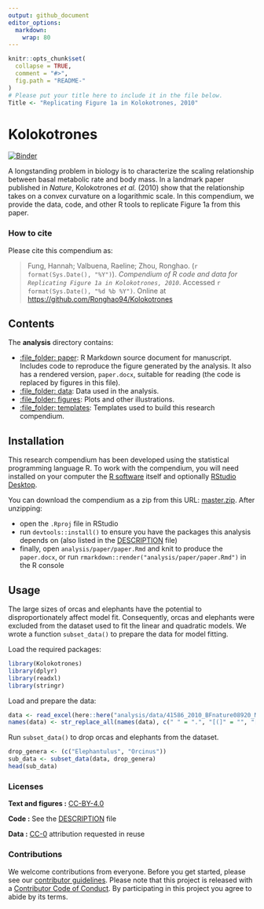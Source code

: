 ```yaml
---
output: github_document
editor_options: 
  markdown: 
    wrap: 80
---
```


<!-- README.md is generated from README.Rmd. Please edit that file -->

```r
knitr::opts_chunk$set(
  collapse = TRUE,
  comment = "#>",
  fig.path = "README-"
)
# Please put your title here to include it in the file below.
Title <- "Replicating Figure 1a in Kolokotrones, 2010" 
```

# Kolokotrones

[![Binder](https://mybinder.org/badge_logo.svg)](https://mybinder.org/v2/gh/Ronghao94/Kolokotrones/master?urlpath=rstudio)

A longstanding problem in biology is to characterize the scaling relationship
between basal metabolic rate and body mass. In a landmark paper published in
*Nature*, Kolokotrones *et al.* (2010) show that the relationship takes on a
convex curvature on a logarithmic scale. In this compendium, we provide the
data, code, and other R tools to replicate Figure 1a from this paper.

### How to cite

Please cite this compendium as:

> Fung, Hannah; Valbuena, Raeline; Zhou, Ronghao.
> (`r format(Sys.Date(), "%Y")`). *Compendium of R code and data for
> `Replicating Figure 1a in Kolokotrones, 2010`*. Accessed
> `r format(Sys.Date(), "%d %b %Y")`. Online at
> <https://github.com/Ronghao94/Kolokotrones>

## Contents

The **analysis** directory contains:

-   [:file_folder: paper](/analysis/paper): R Markdown source document for
    manuscript. Includes code to reproduce the figure generated by the analysis.
    It also has a rendered version, `paper.docx`, suitable for reading (the code
    is replaced by figures in this file).
-   [:file_folder: data](/analysis/data): Data used in the analysis.
-   [:file_folder: figures](/analysis/figures): Plots and other illustrations.
-   [:file_folder: templates](/analysis/templates): Templates used to build this
    research compendium.

## Installation

This research compendium has been developed using the statistical programming language R. To work with the compendium, you will need installed on your computer the [R software](https://cloud.r-project.org/) itself and optionally
[RStudio Desktop](https://rstudio.com/products/rstudio/download/).

You can download the compendium as a zip from this URL:
[master.zip](https://github.com/Ronghao94/Kolokotrones/archive/refs/heads/main.zip).
After unzipping:

-   open the `.Rproj` file in RStudio
-   run `devtools::install()` to ensure you have the packages this analysis depends on (also listed in the [DESCRIPTION](/DESCRIPTION) file)
-   finally, open `analysis/paper/paper.Rmd` and knit to produce the `paper.docx`, or run `rmarkdown::render("analysis/paper/paper.Rmd")` in the R console

## Usage

The large sizes of orcas and elephants have the potential to disproportionately affect model fit. Consequently, orcas and elephants were excluded from the dataset used to fit the linear and quadratic models. We wrote a function `subset_data()` to prepare the data for model fitting.

Load the required packages:
```r
library(Kolokotrones)
library(dplyr)
library(readxl)
library(stringr)
```

Load and prepare the data:
```r
data <- read_excel(here::here("analysis/data/41586_2010_BFnature08920_MOESM90_ESM.xls"), skip = 6)
names(data) <- str_replace_all(names(data), c(" " = ".", "[(]" = "", "[)]" = ""))
```

Run `subset_data()` to drop orcas and elephants from the dataset.
```r
drop_genera <- (c("Elephantulus", "Orcinus"))
sub_data <- subset_data(data, drop_genera)
head(sub_data)
```

### Licenses

**Text and figures :** [CC-BY-4.0](http://creativecommons.org/licenses/by/4.0/)

**Code :** See the [DESCRIPTION](DESCRIPTION) file

**Data :** [CC-0](http://creativecommons.org/publicdomain/zero/1.0/) attribution
requested in reuse

### Contributions

We welcome contributions from everyone. Before you get started, please see our
[contributor guidelines](CONTRIBUTING.md). Please note that this project is
released with a [Contributor Code of Conduct](CONDUCT.md). By participating in
this project you agree to abide by its terms.
